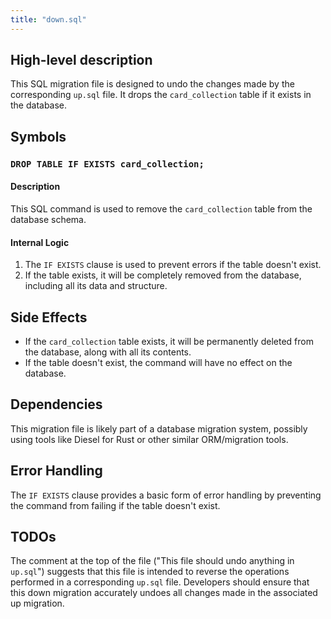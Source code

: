 ```yaml
---
title: "down.sql"
---
```


## High-level description
This SQL migration file is designed to undo the changes made by the corresponding `up.sql` file. It drops the `card_collection` table if it exists in the database.

## Symbols

### `DROP TABLE IF EXISTS card_collection;`
#### Description
This SQL command is used to remove the `card_collection` table from the database schema.

#### Internal Logic
1. The `IF EXISTS` clause is used to prevent errors if the table doesn't exist.
2. If the table exists, it will be completely removed from the database, including all its data and structure.

## Side Effects
- If the `card_collection` table exists, it will be permanently deleted from the database, along with all its contents.
- If the table doesn't exist, the command will have no effect on the database.

## Dependencies
This migration file is likely part of a database migration system, possibly using tools like Diesel for Rust or other similar ORM/migration tools.

## Error Handling
The `IF EXISTS` clause provides a basic form of error handling by preventing the command from failing if the table doesn't exist.

## TODOs
The comment at the top of the file ("This file should undo anything in `up.sql`") suggests that this file is intended to reverse the operations performed in a corresponding `up.sql` file. Developers should ensure that this down migration accurately undoes all changes made in the associated up migration.